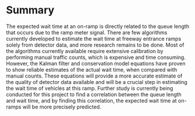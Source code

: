 # Summary

The expected wait time at an on-ramp is directly related to the queue length that occurs due to the ramp meter signal. There are few algorithms currently developed to estimate the wait time at freeway entrance ramps solely from detector data, and more research remains to be done. Most of the algorithms currently available require extensive calibration by performing manual traffic counts, which is expensive and time consuming. However, the Kalman filter and conservation model equations have proven to show reliable estimates of the actual wait time, when compared with manual counts. These equations will provide a more accurate estimate of the quality of detector data available and will be a crucial step in estimating the wait time of vehicles at this ramp. Further study is currently being conducted for this project to find a correlation between the queue length and wait time, and by finding this correlation, the expected wait time at on-ramps will be more precisely predicted.
 
